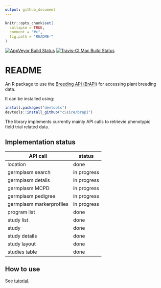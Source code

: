 ```yaml
---
output: github_document
---
```


<!-- README.md is generated from README.Rmd. Please edit that file -->

```r
knitr::opts_chunk$set(
  collapse = TRUE,
  comment = "#>",
  fig.path = "README-"
)
```
[![AppVeyor Build Status](https://ci.appveyor.com/api/projects/status/github/c5sire/brapi?branch=master&svg=true)](https://ci.appveyor.com/project/c5sire/brapi)
[![Travis-CI Mac Build Status](https://travis-ci.org/c5sire/brapi.svg?branch=master&label=Mac%20OSX)](https://travis-ci.org/c5sire/brapi)

# README

An R package to use the [Breeding API (BrAPI)](http://docs.brapi.apiary.io) for accessing plant breeding data.

It can be installed using:

```r
install.packages("devtools")
devtools::install_github("c5sire/brapi")
```

The library implements currently mainly API calls to retrievie phenotypic field trial related data.

## Implementation status

API call | status
---------|-------
location |done
germplasm search | in progress
germplasm details| in progress
germplasm MCPD | in progress
germplasm pedigree | in progress
germplasm markerprofiles| in progress
program list |done
study list|done
study |done
study details|done
study layout|done
studies table|done

## How to use

See [tutorial](https://github.com/c5sire/brapi/blob/master/vignettes/tutorial.Rmd).







